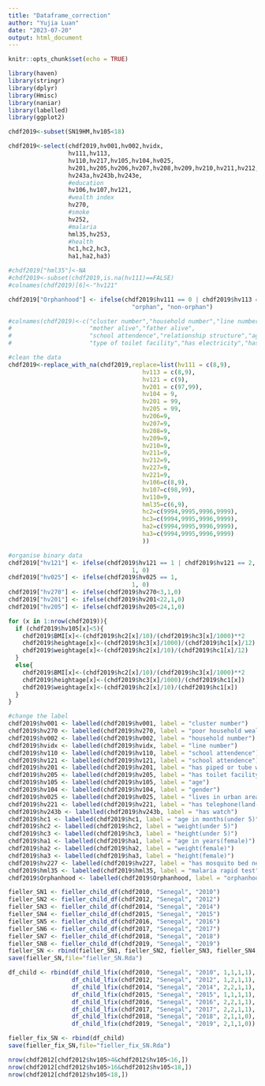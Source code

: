 ```yaml
---
title: "Dataframe_correction"
author: "Yujia Luan"
date: "2023-07-20"
output: html_document
---
```


```r
knitr::opts_chunk$set(echo = TRUE)
```

```r
library(haven)
library(stringr)
library(dplyr)
library(Hmisc)
library(naniar)
library(labelled)
library(ggplot2)
```

```r
chdf2019<-subset(SN19HM,hv105<18)

chdf2019<-select(chdf2019,hv001,hv002,hvidx,
                 hv111,hv113,
                 hv110,hv217,hv105,hv104,hv025,
                 hv201,hv205,hv206,hv207,hv208,hv209,hv210,hv211,hv212,hv227,hv221,
                 hv243a,hv243b,hv243e,
                 #education
                 hv106,hv107,hv121,
                 #wealth index
                 hv270,
                 #smoke
                 hv252,
                 #malaria
                 hml35,hv253,
                 #health
                 hc1,hc2,hc3,
                 ha1,ha2,ha3)

#chdf2019["hml35"]<-NA
#chdf2019<-subset(chdf2019,is.na(hv111)==FALSE)
#colnames(chdf2019)[6]<-"hv121"

```


```r
chdf2019["Orphanhood"] <- ifelse(chdf2019$hv111 == 0 | chdf2019$hv113 == 0, 
                                   "orphan", "non-orphan")

#colnames(chdf2019)<-c("cluster number","household number","line number",
#                      "mother alive","father alive",
#                      "school attendence","relationship structure","age","gender","type of #place of residence","source of drinking water",
#                      "type of toilet facility","has electricity","has radio","has #television","has refrigerator","has bicycle","has motorcycle","has car","has bednet","has #phone")
```


```r
#clean the data
chdf2019<-replace_with_na(chdf2019,replace=list(hv111 = c(8,9),
                                      hv113 = c(8,9),
                                      hv121 = c(9),
                                      hv201 = c(97,99),
                                      hv104 = 9,
                                      hv201 = 99,
                                      hv205 = 99,
                                      hv206=9,
                                      hv207=9,
                                      hv208=9,
                                      hv209=9,
                                      hv210=9,
                                      hv211=9,
                                      hv212=9,
                                      hv227=9,
                                      hv221=9,
                                      hv106=c(8,9),
                                      hv107=c(98,99),
                                      hv110=9,
                                      hml35=c(6,9),
                                      hc2=c(9994,9995,9996,9999),
                                      hc3=c(9994,9995,9996,9999),
                                      ha2=c(9994,9995,9996,9999),
                                      ha3=c(9994,9995,9996,9999)
                                      ))


```

```r
#organise binary data
chdf2019["hv121"] <- ifelse(chdf2019$hv121 == 1 | chdf2019$hv121 == 2, 
                                   1, 0)
chdf2019["hv025"] <- ifelse(chdf2019$hv025 == 1, 
                                   1, 0)
chdf2019["hv270"] <- ifelse(chdf2019$hv270<3,1,0)
chdf2019["hv201"] <- ifelse(chdf2019$hv201<22,1,0)
chdf2019["hv205"] <- ifelse(chdf2019$hv205<24,1,0)

```

```r
for (x in 1:nrow(chdf2019)){
  if (chdf2019$hv105[x]<5){
    chdf2019$BMI[x]<-(chdf2019$hc2[x]/10)/(chdf2019$hc3[x]/1000)**2
    chdf2019$heightage[x]<-(chdf2019$hc3[x]/1000)/(chdf2019$hc1[x]/12)
    chdf2019$weightage[x]<-(chdf2019$hc2[x]/10)/(chdf2019$hc1[x]/12)
  }
  else{
    chdf2019$BMI[x]<-(chdf2019$hc2[x]/10)/(chdf2019$hc3[x]/1000)**2
    chdf2019$heightage[x]<-(chdf2019$hc3[x]/1000)/(chdf2019$hc1[x])
    chdf2019$weightage[x]<-(chdf2019$hc2[x]/10)/(chdf2019$hc1[x])
  }
}
```

```r
#change the label
chdf2019$hv001 <- labelled(chdf2019$hv001, label = "cluster number")
chdf2019$hv270 <- labelled(chdf2019$hv270, label = "poor household wealth")
chdf2019$hv002 <- labelled(chdf2019$hv002, label = "household number")
chdf2019$hvidx <- labelled(chdf2019$hvidx, label = "line number")
chdf2019$hv110 <- labelled(chdf2019$hv110, label = "school attendence")
chdf2019$hv121 <- labelled(chdf2019$hv121, label = "school attendence")
chdf2019$hv201 <- labelled(chdf2019$hv201, label = "has piped or tube water")
chdf2019$hv205 <- labelled(chdf2019$hv205, label = "has toilet facility")
chdf2019$hv105 <- labelled(chdf2019$hv105, label = "age")
chdf2019$hv104 <- labelled(chdf2019$hv104, label = "gender")
chdf2019$hv025 <- labelled(chdf2019$hv025, label = "lives in urban area")
chdf2019$hv221 <- labelled(chdf2019$hv221, label = "has telephone(land-line)")
chdf2019$hv243b <- labelled(chdf2019$hv243b, label = "has watch")
chdf2019$hc1 <- labelled(chdf2019$hc1, label = "age in months(under 5)")
chdf2019$hc2 <- labelled(chdf2019$hc2, label = "weight(under 5)")
chdf2019$hc3 <- labelled(chdf2019$hc3, label = "height(under 5)")
chdf2019$ha1 <- labelled(chdf2019$ha1, label = "age in years(female)")
chdf2019$ha2 <- labelled(chdf2019$ha2, label = "weight(female)")
chdf2019$ha3 <- labelled(chdf2019$ha3, label = "height(female)")
chdf2019$hv227 <- labelled(chdf2019$hv227, label = "has mosquito bed net for sleeping")
chdf2019$hml35 <- labelled(chdf2019$hml35, label = "malaria rapid test")
chdf2019$Orphanhood <- labelled(chdf2019$Orphanhood, label = "orphanhood")

```

```r
fieller_SN1 <- fieller_child_df(chdf2010, "Senegal", "2010")
fieller_SN2 <- fieller_child_df(chdf2012, "Senegal", "2012")
fieller_SN3 <- fieller_child_df(chdf2014, "Senegal", "2014")
fieller_SN4 <- fieller_child_df(chdf2015, "Senegal", "2015")
fieller_SN5 <- fieller_child_df(chdf2016, "Senegal", "2016")
fieller_SN6 <- fieller_child_df(chdf2017, "Senegal", "2017")
fieller_SN7 <- fieller_child_df(chdf2018, "Senegal", "2018")
fieller_SN8 <- fieller_child_df(chdf2019, "Senegal", "2019")
fieller_SN <- rbind(fieller_SN1, fieller_SN2, fieller_SN3, fieller_SN4,fieller_SN5, fieller_SN6, fieller_SN7, fieller_SN8)
save(fieller_SN,file="fieller_SN.Rda")
```

```r
df_child <- rbind(df_child_lfix(chdf2010, "Senegal", "2010", 1,1,1,1),
                  df_child_lfix(chdf2012, "Senegal", "2012", 1,2,1,1),
                  df_child_lfix(chdf2014, "Senegal", "2014", 2,2,1,1),
                  df_child_lfix(chdf2015, "Senegal", "2015", 1,1,1,1),
                  df_child_lfix(chdf2016, "Senegal", "2016", 2,2,1,1),
                  df_child_lfix(chdf2017, "Senegal", "2017", 2,2,1,1),
                  df_child_lfix(chdf2018, "Senegal", "2018", 2,1,1,0),
                  df_child_lfix(chdf2019, "Senegal", "2019", 2,1,1,0))

fieller_fix_SN <- rbind(df_child)
save(fieller_fix_SN,file="fieller_fix_SN.Rda")
```

```r
nrow(chdf2012[chdf2012$hv105>4&chdf2012$hv105<16,])
nrow(chdf2012[chdf2012$hv105>16&chdf2012$hv105<18,])
nrow(chdf2012[chdf2012$hv105<18,])
```

